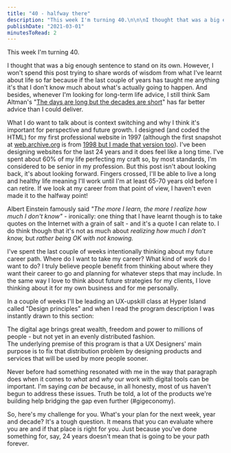 ```yaml
---
title: "40 - halfway there"
description: "This week I'm turning 40.\n\n\nI thought that was a big enough sentence to stand on its own. However, I won't spend this post trying to share words of wisdom from what I've learnt about life so far because if the last couple of years has taught me anything it's that I don't know much about what's actually going to happen. And besides, whenever I'm looking for long-term life advice, I still think Sam Altman's \"The days are long but the decades are short\" has far better advice than I could deliver.\n\n"
publishDate: "2021-03-01"
minutesToRead: 2
---
```


<p>This week I'm turning 40.</p>
<p>I thought that was a big enough sentence to stand on its own. However, I won't spend this post trying to share words of wisdom from what I've learnt about life so far because if the last couple of years has taught me anything it's that I don't know much about what's actually going to happen. And besides, whenever I'm looking for long-term life advice, I still think Sam Altman's "<a href="https://blog.samaltman.com/the-days-are-long-but-the-decades-are-short?ref=antonsten.com">The days are long but the decades are short</a>" has far better advice than I could deliver.</p>
<p>What I do want to talk about is context switching and why I think it's important for perspective and future growth. I designed (and coded the HTML) for my first professional website in 1997 (although the first snapshot at <a href="http://web.archive.org/">web.archive.org</a> is from <a href="https://web.archive.org/web/19980613231219/http://www.vsoy.fi/se/index.html">1998 but I made that version too</a>). I've been designing websites for the last 24 years and it does feel like a long time. I've spent about 60% of my life perfecting my craft so, by most standards, I'm considered to be senior in my profession. But this post isn't about looking back, it's about looking forward. Fingers crossed, I'll be able to live a long and healthy life meaning I'll work until I'm at least 65-70 years old before I can retire. If we look at my career from that point of view, I haven't even made it to the halfway point!</p>
<p>Albert Einstein famously said <em>"The more I learn, the more I realize how much I don't know"</em> - ironically: one thing that I have learnt though is to take quotes on the Internet with a grain of salt - and it's a quote I can relate to. I do think though that it's not as much about <em>realizing how much I don't know,</em> but <em>rather being OK with not knowing.</em></p>
<p>I've spent the last couple of weeks intentionally thinking about my future career path. Where do I want to take my career? What kind of work do I want to do? I truly believe people benefit from thinking about where they want their career to go and planning for whatever steps that may include. In the same way I love to think about future strategies for my clients, I love thinking about it for my own business and for me personally.</p>
<p>In a couple of weeks I'll be leading an UX-upskill class at Hyper Island called "Design principles" and when I read the program description I was instantly drawn to this section:</p>

<div class="blockquote">
<div><p>The digital age brings great wealth, freedom and power to millions of people - but not yet in an evenly distributed fashion.<br />
The underlying premise of this program is that a UX Designers' main purpose is to fix that distribution problem by designing products and services that will be used by more people sooner.</p></div>
</div>

<p>Never before had something resonated with me in the way that paragraph does when it comes to <em>what</em> and <em>why</em> our work with digital tools can be important. I'm saying <em>can be</em> because, in all honesty, most of us haven't begun to address these issues. Truth be told, a lot of the products we're building help bridging the gap even further (#gigeconomy).</p>
<p>So, here's my challenge for you. What's your plan for the next week, year and decade? It's a tough question. It means that you can evaluate where you are and if that place is right for you. Just because you've done something for, say, 24 years doesn't mean that is going to be your path forever.</p>